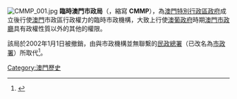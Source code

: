 [[File:CMMP_001.jpg|thumb]]
{{澳門政治}}
'''臨時澳門市政局'''（{{lang-pt|'''Câmara Municipal de Macau Provisória'''}}，縮寫 '''CMMP'''），為[[澳門特別行政區政府|澳門特別行政區政府]]成立後行使[[澳門|澳門]]市政區行政權力的臨時市政機構，大致上行使[[澳葡政府|澳葡政府]]時期[[澳門市政廳|澳門市政廳]]具有政權性質以外的其他的權限。

該局於2002年1月1日被撤銷，由與市政機構並無聯繫的[[澳門民政總署|民政總署]]（已改名為[[市政署|市政署]]）所取代<ref>{{Cite web|title=印務局 - 第17/2001號法律|url=https://bo.io.gov.mo/bo/i/2001/51/lei17_cn.asp|access-date=2021-05-09|work=bo.io.gov.mo|archive-date=2021-04-22|archive-url=https://web.archive.org/web/20210422225631/https://bo.io.gov.mo/bo/i/2001/51/lei17_cn.asp|dead-url=no}}</ref>。

{{澳門已消失建制|cat=各種機關}}
{{澳門小作品}}

{{DEFAULTSORT:L臨時澳門市政局}}
[[Category:澳門歷史|Category:澳門歷史]]